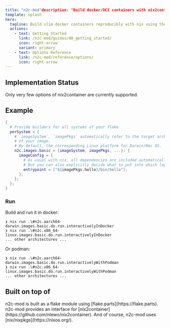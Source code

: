 ```yaml
---
title: "n2c-mod"description: "Build docker/OCI containers with nix2container with flake module options validation."
template: splash
hero:
  tagline: Build slim docker containers reproducibly with nix using the huge nixpkgs package collection.
  actions:
    - text: Getting Started
      link: /n2c-mod/guides/00_getting_started/
      icon: right-arrow
      variant: primary
    - text: Options Reference
      link: /n2c-mod/reference/options/
      icon: right-arrow
---
```



## Implementation Status

Only very few options of nix2container are currently supported.

## Example

```nix
{
  # Provide builders for all systems of your flake
  perSystem = {
    # `imageSystem`, `imagePkgs` automatically refer to the target architecture 
    # of your image.
    # By default, the corresponding Linux platform for Darwin/Mac OS.
    n2c.images.basic = {imageSystem, imagePkgs, ...}: {
      imageConfig = {
        # As usual with nix, all dependencies are included automatically.
        # But you can also explicitly decide what to put into which layer!
        entrypoint = ["${imagePkgs.hello}/bin/hello"];
      };
    };
  };
}
```

### Run

Build and run it in docker:

```console
❯ nix run .\#n2c.aarch64-darwin.images.basic.do.run.interactivelyInDocker
❯ nix run .\#n2c.x86_64-linux.images.basic.do.run.interactivelyInDocker
... other architectures ...
```

Or podman:

```console
❯ nix run .\#n2c.aarch64-darwin.images.basic.do.run.interactivelyWithPodman
❯ nix run .\#n2c.x86_64-linux.images.basic.do.run.interactivelyWithPodman
... other architectures ...
```

## Built on top of

<CardGrid >
	<Card title="flake-parts" icon="open-book">
		n2c-mod is built as a flake module using [flake.parts](https://flake.parts).
	</Card>
	<Card title="nix2container" icon="open-book">
		n2c-mod provides an interface for [nix2container](https://github.com/nlewo/nix2container).
	</Card>
  <Card title="nix" icon="open-book">
    And of course, n2c-mod uses [nix/nixpkgs](https://nixos.org/).
  </Card>
</CardGrid>

